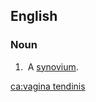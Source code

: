 ==English==

===Noun===
{{en-noun|?|head=[[vagina]] [[tendinis]]}}

# {{label|en|anatomy}} A [[synovium]].

[[ca:vagina tendinis]]